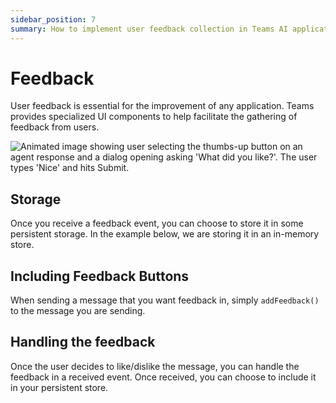 ```yaml
---
sidebar_position: 7
summary: How to implement user feedback collection in Teams AI applications using specialized UI components and feedback storage.
---
```



# Feedback

User feedback is essential for the improvement of any application. Teams provides specialized UI components to help facilitate the gathering of feedback from users.

![Animated image showing user selecting the thumbs-up button on an agent response and a dialog opening asking 'What did you like?'. The user types 'Nice' and hits Submit.](/screenshots/feedback.gif)

## Storage

Once you receive a feedback event, you can choose to store it in some persistent storage. In the example below, we are storing it in an in-memory store.

<FileCodeBlock
    lang="typescript"
    src="/generated-snippets/ts/feedback.snippet.feedback-loop-store.ts"
/>

## Including Feedback Buttons

When sending a message that you want feedback in, simply `addFeedback()` to the message you are sending.

<FileCodeBlock
    lang="typescript"
    src="/generated-snippets/ts/feedback.snippet.feedback-loop.ts"
/>

## Handling the feedback

Once the user decides to like/dislike the message, you can handle the feedback in a received event. Once received, you can choose to include it in your persistent store.

<FileCodeBlock
    lang="typescript"
    src="/generated-snippets/ts/index.snippet.feedback-loop-handler.ts"
/>
